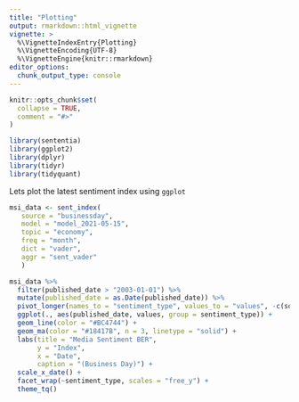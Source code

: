 ```yaml
---
title: "Plotting"
output: rmarkdown::html_vignette
vignette: >
  %\VignetteIndexEntry{Plotting}
  %\VignetteEncoding{UTF-8}
  %\VignetteEngine{knitr::rmarkdown}
editor_options: 
  chunk_output_type: console
---
```


```r
knitr::opts_chunk$set(
  collapse = TRUE,
  comment = "#>"
)
```

```r
library(sententia)
library(ggplot2)
library(dplyr)
library(tidyr)
library(tidyquant)
```

Lets plot the latest sentiment index using `ggplot`

```r
msi_data <- sent_index(
   source = "businessday",
   model = "model_2021-05-15",
   topic = "economy",
   freq = "month",
   dict = "vader",
   aggr = "sent_vader"
   )

msi_data %>% 
  filter(published_date > "2003-01-01") %>% 
  mutate(published_date = as.Date(published_date)) %>% 
  pivot_longer(names_to = "sentiment_type", values_to = "values", -c(source:aggr_type)) %>% 
  ggplot(., aes(published_date, values, group = sentiment_type)) +
  geom_line(color = "#BC4744") +
  geom_ma(color = "#18417B", n = 3, linetype = "solid") +
  labs(title = "Media Sentiment BER", 
       y = "Index", 
       x = "Date", 
       caption = "(Business Day)") + 
  scale_x_date() +
  facet_wrap(~sentiment_type, scales = "free_y") +
  theme_tq()
```

